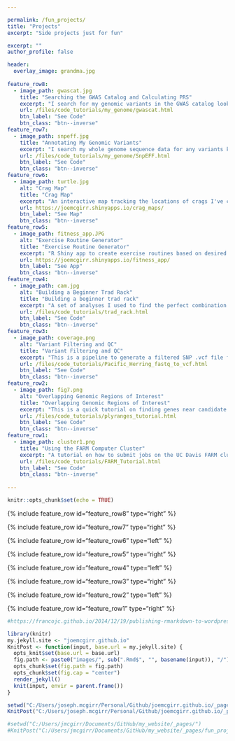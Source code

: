 ```yaml
---

permalink: /fun_projects/
title: "Projects"
excerpt: "Side projects just for fun"

excerpt: ""
author_profile: false

header:
  overlay_image: grandma.jpg
  
feature_row8:
  - image_path: gwascat.jpg
    title: "Searching the GWAS Catalog and Calculating PRS"
    excerpt: "I search for my genomic variants in the GWAS catalog looking for variant-phenotype associations and calculate polygenic risk scores."
    url: /files/code_tutorials/my_genome/gwascat.html
    btn_label: "See Code"
    btn_class: "btn--inverse"
feature_row7:
  - image_path: snpeff.jpg
    title: "Annotating My Genomic Variants"
    excerpt: "I search my whole genome sequence data for any variants known to disrupt protein function or play a role in disease."
    url: /files/code_tutorials/my_genome/SnpEFF.html
    btn_label: "See Code"
    btn_class: "btn--inverse"
feature_row6:
  - image_path: turtle.jpg
    alt: "Crag Map"
    title: "Crag Map"
    excerpt: "An interactive map tracking the locations of crags I've climbed at. Built with R shiny. Git Repo: joemcgirr/rock_climbing/crag_maps"
    url: https://joemcgirr.shinyapps.io/crag_maps/
    btn_label: "See Map"
    btn_class: "btn--inverse" 
feature_row5:
  - image_path: fitness_app.JPG
    alt: "Exercise Routine Generator"
    title: "Exercise Routine Generator"
    excerpt: "R Shiny app to create exercise routines based on desired training type, 3 rep max weight, and target muscle groups. Git Repo: joemcgirr/fitness_app"
    url: https://joemcgirr.shinyapps.io/fitness_app/
    btn_label: "See App"
    btn_class: "btn--inverse" 
feature_row4:
  - image_path: cam.jpg
    alt: "Building a Beginner Trad Rack"
    title: "Building a beginner trad rack"
    excerpt: "A set of analyses I used to find the perfect combination of rock climbing gear. I collected data for trad equipment offered by several manufacturers to compare price/quality tradeoffs."
    url: /files/code_tutorials/trad_rack.html
    btn_label: "See Code"
    btn_class: "btn--inverse"  
feature_row3:
  - image_path: coverage.png
    alt: "Variant Filtering and QC"
    title: "Variant Filtering and QC"
    excerpt: "This is a pipeline to generate a filtered SNP .vcf file from raw .fastq files. The approach is designed for hundreds of whole-genome low coverage sequences."
    url: /files/code_tutorials/Pacific_Herring_fastq_to_vcf.html
    btn_label: "See Code"
    btn_class: "btn--inverse"
feature_row2:
  - image_path: fig7.png
    alt: "Overlapping Genomic Regions of Interest"
    title: "Overlapping Genomic Regions of Interest"
    excerpt: "This is a quick tutorial on finding genes near candidate SNPs using my favorite R package plyranges."
    url: /files/code_tutorials/plyranges_tutorial.html
    btn_label: "See Code"
    btn_class: "btn--inverse"
feature_row1:
  - image_path: cluster1.png
    title: "Using the FARM Computer Cluster"
    excerpt: "A tutorial on how to submit jobs on the UC Davis FARM cluster. Developed for ECL243 (Ecological Genomics graduate level course)"
    url: /files/code_tutorials/FARM_Tutorial.html
    btn_label: "See Code"
    btn_class: "btn--inverse"
    
---
```


```r
knitr::opts_chunk$set(echo = TRUE)
```

{% include feature_row id="feature_row8" type="right" %}

{% include feature_row id="feature_row7" type="right" %}

{% include feature_row id="feature_row6" type="left" %}

{% include feature_row id="feature_row5" type="right" %}

{% include feature_row id="feature_row4" type="left" %}

{% include feature_row id="feature_row3" type="right" %}

{% include feature_row id="feature_row2" type="left" %}

{% include feature_row id="feature_row1" type="right" %}




```r
#https://francojc.github.io/2014/12/19/publishing-rmarkdown-to-wordpress-or-jekyll/

library(knitr)
my.jekyll.site <- "joemcgirr.github.io"
KnitPost <- function(input, base.url = my.jekyll.site) {
  opts_knit$set(base.url = base.url)
  fig.path <- paste0("images/", sub(".Rmd$", "", basename(input)), "/")
  opts_chunk$set(fig.path = fig.path)
  opts_chunk$set(fig.cap = "center")
  render_jekyll()
  knit(input, envir = parent.frame())
}

setwd("C:/Users/joseph.mcgirr/Personal/Github/joemcgirr.github.io/_pages/")
KnitPost("C:/Users/joseph.mcgirr/Personal/Github/joemcgirr.github.io/_pages/fun_projects.Rmd")

#setwd("C:/Users/jmcgirr/Documents/GitHub/my_website/_pages/")
#KnitPost("C:/Users/jmcgirr/Documents/GitHub/my_website/_pages/fun_projects.Rmd")


```
